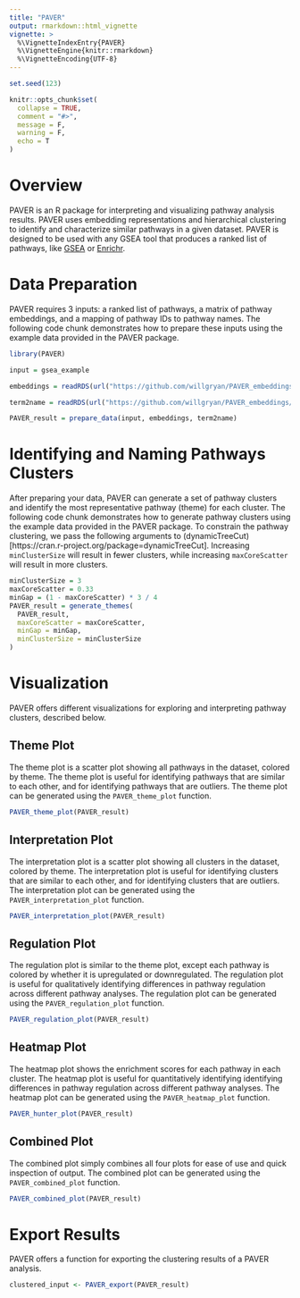 ```yaml
---
title: "PAVER"
output: rmarkdown::html_vignette
vignette: >
  %\VignetteIndexEntry{PAVER}
  %\VignetteEngine{knitr::rmarkdown}
  %\VignetteEncoding{UTF-8}
---
```


```r
set.seed(123)

knitr::opts_chunk$set(
  collapse = TRUE,
  comment = "#>",
  message = F,
  warning = F,
  echo = T
)
```

# Overview

PAVER is an R package for interpreting and visualizing pathway analysis results. PAVER uses embedding representations and hierarchical clustering to identify and characterize similar pathways in a given dataset. PAVER is designed to be used with any GSEA tool that produces a ranked list of pathways, like [GSEA](https://www.gsea-msigdb.org/gsea/index.jsp) or [Enrichr](https://maayanlab.cloud/Enrichr/).

# Data Preparation

PAVER requires 3 inputs: a ranked list of pathways, a matrix of pathway embeddings, and a mapping of pathway IDs to pathway names. The following code chunk demonstrates how to prepare these inputs using the example data provided in the PAVER package.

```r
library(PAVER)

input = gsea_example

embeddings = readRDS(url("https://github.com/willgryan/PAVER_embeddings/raw/main/2023-03-06/embeddings_2023-03-06.RDS"))

term2name = readRDS(url("https://github.com/willgryan/PAVER_embeddings/raw/main/2023-03-06/term2name_2023-03-06.RDS"))

PAVER_result = prepare_data(input, embeddings, term2name)
```

# Identifying and Naming Pathways Clusters

After preparing your data, PAVER can generate a set of pathway clusters and identify the most representative pathway (theme) for each cluster. The following code chunk demonstrates how to generate pathway clusters using the example data provided in the PAVER package. To constrain the pathway clustering, we pass the following arguments to (dynamicTreeCut)[https://cran.r-project.org/package=dynamicTreeCut]. Increasing `minClusterSize` will result in fewer clusters, while increasing `maxCoreScatter` will result in more clusters. 
<!-- https://stackoverflow.com/questions/19734381/cutting-dendrogram-into-n-trees-with-minimum-cluster-size-in-r -->
```r
minClusterSize = 3
maxCoreScatter = 0.33
minGap = (1 - maxCoreScatter) * 3 / 4
PAVER_result = generate_themes(
  PAVER_result,
  maxCoreScatter = maxCoreScatter,
  minGap = minGap,
  minClusterSize = minClusterSize
)
```

# Visualization   

PAVER offers different visualizations for exploring and interpreting pathway clusters, described below.

## Theme Plot

The theme plot is a scatter plot showing all pathways in the dataset, colored by theme. The theme plot is useful for identifying pathways that are similar to each other, and for identifying pathways that are outliers. The theme plot can be generated using the `PAVER_theme_plot` function.

```r
PAVER_theme_plot(PAVER_result)
```

## Interpretation Plot

The interpretation plot is a scatter plot showing all clusters in the dataset, colored by theme. The interpretation plot is useful for identifying clusters that are similar to each other, and for identifying clusters that are outliers. The interpretation plot can be generated using the `PAVER_interpretation_plot` function.

```r
PAVER_interpretation_plot(PAVER_result)
```

## Regulation Plot

The regulation plot is similar to the theme plot, except each pathway is colored by whether it is upregulated or downregulated. The regulation plot is useful for qualitatively identifying differences in pathway regulation across different pathway analyses. The regulation plot can be generated using the `PAVER_regulation_plot` function.


```r
PAVER_regulation_plot(PAVER_result)
```

## Heatmap Plot

The heatmap plot shows the enrichment scores for each pathway in each cluster. The heatmap plot is useful for quantitatively identifying identifying differences in pathway regulation across different pathway analyses. The heatmap plot can be generated using the `PAVER_heatmap_plot` function.

```r
PAVER_hunter_plot(PAVER_result)
```

## Combined Plot

The combined plot simply combines all four plots for ease of use and quick inspection of output. The combined plot can be generated using the `PAVER_combined_plot` function.

```r
PAVER_combined_plot(PAVER_result)
```

# Export Results

PAVER offers a function for exporting the clustering results of a PAVER analysis.

```r
clustered_input <- PAVER_export(PAVER_result)
```

